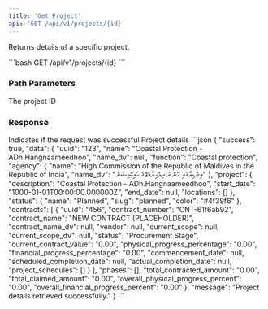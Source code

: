 ```yaml
---
title: 'Get Project'
api: 'GET /api/v1/projects/{id}'
---
```


Returns details of a specific project.

<Card title="GET Project" icon="database">
  ```bash
  GET /api/v1/projects/{id}
  ```
</Card>

### Path Parameters

<ParamField path="id" type="string" required>
  The project ID
</ParamField>

### Response

<ResponseField name="success" type="boolean" required>
  Indicates if the request was successful
</ResponseField>

<ResponseField name="data" type="object" required>
  Project details
</ResponseField>

<ResponseExample>
```json
{
    "success": true,
    "data": {
        "uuid": "123",
        "name": "Coastal Protection - ADh.Hangnaameedhoo",
        "name_dv": null,
        "function": "Coastal protection",
        "agency": {
            "name": "High Commission of the Republic of Maldives in the Republic of India",
            "name_dv": "އިންޑިޔާގައި ހުންނަ ދިވެހިރާއްޖޭގެ ހައިކޮމިޝަން"
        },
        "project": {
            "description": "Coastal Protection - ADh.Hangnaameedhoo",
            "start_date": "1000-01-01T00:00:00.000000Z",
            "end_date": null,
            "locations": []
        },
        "status": {
            "name": "Planned",
            "slug": "planned",
            "color": "#4f39f6"
        },
        "contracts": [
            {
                "uuid": "456",
                "contract_number": "CNT-61f6ab92",
                "contract_name": "NEW CONTRACT (PLACEHOLDER)",
                "contract_name_dv": null,
                "vendor": null,
                "current_scope": null,
                "current_scope_dv": null,
                "status": "Procurement Stage",
                "current_contract_value": "0.00",
                "physical_progress_percentage": "0.00",
                "financial_progress_percentage": "0.00",
                "commencement_date": null,
                "scheduled_completion_date": null,
                "actual_completion_date": null,
                "project_schedules": []
            }
        ],
        "phases": [],
        "total_contracted_amount": "0.00",
        "total_claimed_amount": "0.00",
        "overall_physical_progress_percent": "0.00",
        "overall_financial_progress_percent": "0.00"
    },
    "message": "Project details retrieved successfully."
}
```
</ResponseExample> 